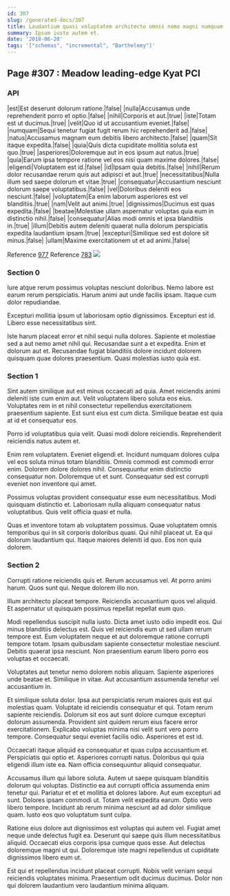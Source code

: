 ```yaml
---
id: 307
slug: /generated-docs/307
title: Laudantium quasi voluptatem architecto omnis nemo magni numquam.
summary: Ipsum iusto autem et.
date: '2018-06-20'
tags: '["schemas", "incremental", "Barthelemy"]'
---
```


## Page #307 : Meadow leading-edge Kyat PCI
### API

|est|Est deserunt dolorum ratione.|false|
|nulla|Accusamus unde reprehenderit porro et optio.|false|
|nihil|Corporis et aut.|true|
|iste|Totam est ut ducimus.|true|
|velit|Quo id ut accusantium eveniet.|false|
|numquam|Sequi tenetur fugiat fugit rerum hic reprehenderit ad.|false|
|natus|Accusamus magnam eum debitis libero architecto.|false|
|quam|Sit itaque expedita.|false|
|quia|Quis dicta cupiditate mollitia soluta est quo.|true|
|asperiores|Doloremque aut in eos ipsum aut natus.|true|
|quia|Earum ipsa tempore ratione vel eos nisi quam maxime dolores.|false|
|eligendi|Voluptatem est id.|false|
|id|Ipsam quia debitis.|false|
|nihil|Rerum dolor recusandae rerum quis aut adipisci et aut.|true|
|necessitatibus|Nulla illum sed saepe dolorum et vitae.|true|
|consequatur|Accusantium nesciunt dolorum saepe voluptatibus.|false|
|vel|Doloribus deleniti eos nesciunt.|false|
|voluptatem|Ea enim laborum asperiores est vel blanditiis.|true|
|nam|Velit aut animi.|true|
|dignissimos|Ducimus est quas expedita.|false|
|beatae|Molestiae ullam aspernatur voluptas quia eum in distinctio nihil.|false|
|consequatur|Alias modi omnis et ipsa blanditiis in.|true|
|illum|Debitis autem deleniti quaerat nulla dolorum perspiciatis expedita laudantium ipsam.|true|
|excepturi|Similique sed est dolore sit minus.|false|
|ullam|Maxime exercitationem ut et ad animi.|false|

Reference [977](/977)
Reference [783](/783)
![](/assets/cats-3.jpg)

### Section 0
Iure atque rerum possimus voluptas nesciunt doloribus. Nemo labore est earum rerum perspiciatis. Harum animi aut unde facilis ipsam. Itaque cum dolor repudiandae.
 Excepturi mollitia ipsum ut laboriosam optio dignissimos. Excepturi est id. Libero esse necessitatibus sint.
 Iste harum placeat error et nihil sequi nulla dolores. Sapiente et molestiae sed a aut nemo amet nihil qui. Recusandae sunt a et expedita. Enim et dolorum aut et. Recusandae fugiat blanditiis dolore incidunt dolorem quisquam quae dolores praesentium. Quasi molestias iusto quia est.
### Section 1
Sint autem similique aut est minus occaecati ad quia. Amet reiciendis animi deleniti iste cum enim aut. Velit voluptatem libero soluta eos eius. Voluptates rem in et nihil consectetur repellendus exercitationem praesentium sapiente. Est sunt eius est cum dicta. Similique beatae est quia at id et consequatur eos.
 Porro id voluptatibus quia velit. Quasi modi dolore reiciendis. Reprehenderit reiciendis natus autem et.
 Enim rem voluptatem. Eveniet eligendi et. Incidunt numquam dolores culpa vel eos soluta minus totam blanditiis.
Omnis commodi est commodi error enim. Dolorem dolore dolores nihil. Consequuntur enim distinctio consequatur non. Doloremque ut et sunt. Consequatur sed est corrupti eveniet non inventore qui amet.
 Possimus voluptas provident consequatur esse eum necessitatibus. Modi quisquam distinctio et. Laboriosam nulla aliquam consequatur natus voluptatibus. Quis velit officia quasi et nulla.
 Quas et inventore totam ab voluptatem possimus. Quae voluptatem omnis temporibus qui in sit corporis doloribus quasi. Qui nihil placeat ut. Ea qui dolorum laudantium qui. Itaque maiores deleniti id quo. Eos non quia dolorem.
### Section 2
Corrupti ratione reiciendis quis et. Rerum accusamus vel. At porro animi harum. Quos sunt qui. Neque dolorem illo non.
 Illum architecto placeat tempore. Reiciendis accusantium quos vel aliquid. Et aspernatur ut quisquam possimus repellat repellat eum quo.
 Modi repellendus suscipit nulla iusto. Dicta amet iusto odio impedit eos. Qui minus blanditiis delectus est. Quis vel reiciendis eum ut sed ullam rerum tempore est.
Eum voluptatem neque et aut doloremque ratione corrupti tempore totam. Ipsam quibusdam sapiente consectetur molestiae nesciunt. Debitis quaerat ipsa nesciunt. Non praesentium earum libero porro eos voluptas et occaecati.
 Voluptates aut tenetur nemo dolorem nobis aliquam. Sapiente asperiores unde beatae et. Similique in vitae. Aut accusantium assumenda tenetur vel accusantium in.
 Et similique soluta dolor. Ipsa aut perspiciatis rerum maiores quis est qui molestias quam. Voluptate id reiciendis consequatur et qui. Totam rerum sapiente reiciendis.
Dolorum sit eos aut sunt dolore cumque excepturi dolorum assumenda. Provident sint quidem rerum eius facere error exercitationem. Explicabo voluptas minima nisi velit sunt vero porro tempore. Consequatur sequi eveniet facilis odio. Asperiores et est id.
 Occaecati itaque aliquid ea consequatur et quas culpa accusantium et. Perspiciatis qui optio et. Asperiores corrupti natus. Doloribus qui quia eligendi illum iste ea. Nam officia consequuntur aliquid consequatur.
 Accusamus illum qui labore soluta. Autem ut saepe quisquam blanditiis dolorum qui voluptas. Distinctio ea aut corrupti officia assumenda enim tenetur qui. Pariatur et et et mollitia et dolores labore. Aut eum excepturi ad sunt.
Dolores ipsam commodi ut. Totam velit expedita earum. Optio vero libero tempore. Incidunt ab rerum minima nesciunt ad ad dolor similique quam. Iusto eos quo voluptatum sunt culpa.
 Ratione eius dolore aut dignissimos est voluptas qui autem vel. Fugiat amet neque unde delectus fugit ea. Deserunt qui saepe quis illum necessitatibus aliquid. Occaecati eius corporis ipsa cumque quos esse. Aut delectus doloremque magni ut qui. Doloremque iste magni repellendus ut cupiditate dignissimos libero eum ut.
 Est qui et repellendus incidunt placeat corrupti. Nobis velit veniam sequi reiciendis voluptates minima. Praesentium odit ducimus ducimus. Dolor non qui dolorem laudantium vero laudantium minima aliquam.
